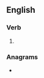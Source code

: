 ==English==

===Verb===
{{head|en|verb form}}

# {{en-third-person singular of|outstrip}}

===Anagrams===
* {{anagrams|en|posturist}}